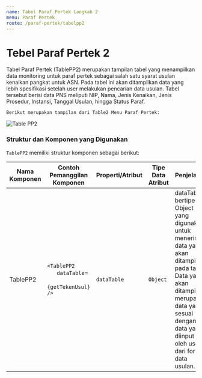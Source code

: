 ```yaml
---
name: Tabel Paraf Pertek Langkah 2
menu: Paraf Pertek
route: /paraf-pertek/tabelpp2
---
```


# Tebel Paraf Pertek 2

Tabel Paraf Pertek (TablePP2) merupakan tampilan tabel yang menampilkan data monitoring untuk
paraf pertek sebagai salah satu syarat usulan kenaikan pangkat untuk ASN. Pada tabel ini akan ditampilkan
data yang lebih spesifikasi setelah user melakukan pencarian data usulan. Tabel tersebut berisi data PNS meliputi NIP, Nama, Jenis Kenaikan, Jenis Prosedur, Instansi, Tanggal Usulan, 
hingga Status Paraf.


```Berikut merupakan tampilan dari Table2 Menu Paraf Pertek:```

![Table PP2](../../src/img/paraf-pertek/PP_TableStep2.png)



### Struktur dan Komponen yang Digunakan

`TablePP2` memiliki struktur komponen sebagai berikut:

| Nama Komponen | Contoh Pemanggilan <br/> Komponen                                                                                                                                                                                                          | Properti/Atribut   | Tipe Data <br/> Atribut | Penjelasan                                                                                                                                                                                                                                            |    
| ------------- | ------------------------------------------------------------------------------------------------------------------------------------------------------------------------------------------------------------------------------------------ | ------------------ | ----------------------- | -----------------------------------------------------------------------------------------------------------------                                                                                                                                     |
| TablePP2      | `<TablePP2` <br/> &nbsp;&nbsp;&nbsp;&nbsp;&nbsp; `dataTable`= <br/> &nbsp;&nbsp;&nbsp;&nbsp;&nbsp; `{getTekenUsul}` <br/> `/>`                                                                                                             | `dataTable`        | `Object`                | dataTable bertipe <br/> Object yang digunakan <br/> untuk menerima <br/> data yang akan <br/> ditampilkan pada tabel. <br/> Data yang akan ditampilkan <br/> merupakan data yang sesuai dengan <br/> data yang diinput <br/> oleh user dari form data usulan.                  |


